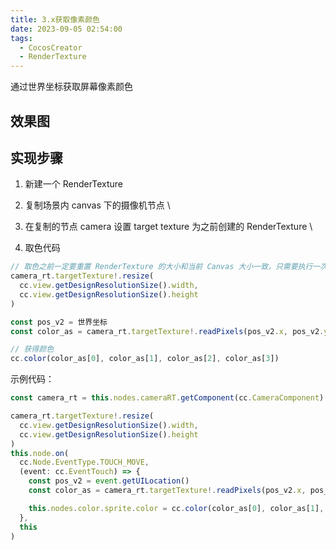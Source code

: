 ```yaml
---
title: 3.x获取像素颜色
date: 2023-09-05 02:54:00
tags:
  - CocosCreator
  - RenderTexture
---
```


通过世界坐标获取屏幕像素颜色

## 效果图

<AutoSizeImage src="https://gitee.com/muzzik/images/raw/master/%E5%8D%9A%E5%AE%A2/%E7%AC%94%E8%AE%B0/Cocos/CocosCreator/3.x%E8%8E%B7%E5%8F%96%E5%83%8F%E7%B4%A0%E9%A2%9C%E8%89%B2/%E5%8A%A8%E7%94%BB.gif" />

## 实现步骤

1. 新建一个 RenderTexture

1. 复制场景内 canvas 下的摄像机节点
   \

   <AutoSizeImage src="https://gitee.com/muzzik/images/raw/master/%E5%8D%9A%E5%AE%A2/%E7%AC%94%E8%AE%B0/Cocos/CocosCreator/3.x%E8%8E%B7%E5%8F%96%E5%83%8F%E7%B4%A0%E9%A2%9C%E8%89%B2/%E8%8A%82%E7%82%B9%E6%A0%91.png" />

1. 在复制的节点 camera 设置 target texture 为之前创建的 RenderTexture
   \

   <AutoSizeImage src="https://gitee.com/muzzik/images/raw/master/%E5%8D%9A%E5%AE%A2/%E7%AC%94%E8%AE%B0/Cocos/CocosCreator/3.x%E8%8E%B7%E5%8F%96%E5%83%8F%E7%B4%A0%E9%A2%9C%E8%89%B2/%E5%B1%9E%E6%80%A7%E9%9D%A2%E6%9D%BF.png" />

1. 取色代码

```typescript
// 取色之前一定要重置 RenderTexture 的大小和当前 Canvas 大小一致，只需要执行一次（屏幕大小变更时也需执行）
camera_rt.targetTexture!.resize(
  cc.view.getDesignResolutionSize().width,
  cc.view.getDesignResolutionSize().height
)

const pos_v2 = 世界坐标
const color_as = camera_rt.targetTexture!.readPixels(pos_v2.x, pos_v2.y, 1, 1)!

// 获得颜色
cc.color(color_as[0], color_as[1], color_as[2], color_as[3])
```

示例代码：

```typescript
const camera_rt = this.nodes.cameraRT.getComponent(cc.CameraComponent)!

camera_rt.targetTexture!.resize(
  cc.view.getDesignResolutionSize().width,
  cc.view.getDesignResolutionSize().height
)
this.node.on(
  cc.Node.EventType.TOUCH_MOVE,
  (event: cc.EventTouch) => {
    const pos_v2 = event.getUILocation()
    const color_as = camera_rt.targetTexture!.readPixels(pos_v2.x, pos_v2.y, 1, 1)!

    this.nodes.color.sprite.color = cc.color(color_as[0], color_as[1], color_as[2], color_as[3])
  },
  this
)
```
